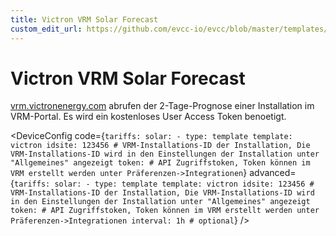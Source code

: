 ```yaml
---
title: Victron VRM Solar Forecast
custom_edit_url: https://github.com/evcc-io/evcc/blob/master/templates/definition/tariff/victron.yaml
---
```



# Victron VRM Solar Forecast

<DeviceFeatures features="Global" />

[vrm.victronenergy.com](https://vrm.victronenergy.com) abrufen der 2-Tage-Prognose einer Installation im VRM-Portal. Es wird ein kostenloses User Access Token benoetigt.


<DeviceConfig code={`tariffs:
    solar:
      - type: template
        template: victron
        idsite: 123456 # VRM-Installations-ID der Installation, Die VRM-Installations-ID wird in den Einstellungen der Installation unter "Allgemeines" angezeigt
        token: # API Zugriffstoken, Token können im VRM erstellt werden unter Präferenzen->Integrationen`} advanced={`tariffs:
    solar:
      - type: template
        template: victron
        idsite: 123456 # VRM-Installations-ID der Installation, Die VRM-Installations-ID wird in den Einstellungen der Installation unter "Allgemeines" angezeigt
        token: # API Zugriffstoken, Token können im VRM erstellt werden unter Präferenzen->Integrationen
        interval: 1h # optional`} />

